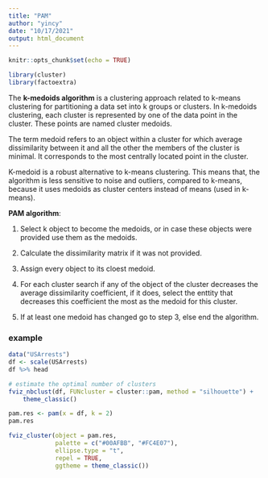 ```yaml
---
title: "PAM"
author: "yincy"
date: "10/17/2021"
output: html_document
---
```


```r
knitr::opts_chunk$set(echo = TRUE)
```

```r
library(cluster)
library(factoextra)
```


The **k-medoids algorithm** is a clustering approach related to k-means clustering for partitioning a data set into k groups or clusters. In k-medoids clustering, each cluster is represented by one of the data point in the cluster. These points are named cluster medoids.  

The term medoid refers to an object within a cluster for which average dissimilarity between it and all the other the members of the cluster is minimal. It corresponds to the most centrally located point in the cluster.  

K-medoid is a robust alternative to k-means clustering. This means that, the algorithm is less sensitive to noise and outliers, compared to k-means, because it uses medoids as cluster centers instead of means (used in k-means).  


**PAM algorithm**:  

1. Select k object to become the medoids, or in case these objects were provided use them as the medoids.  

2. Calculate the dissimilarity matrix if it was not provided.  

3. Assign every object to its cloest medoid.  

4. For each cluster search if any of the object of the cluster decreases the average dissimilarity coefficient, if it does, select the enttity that decreases this coefficient the most as the medoid for this cluster.  

5. If at least one medoid has changed go to step 3, else end the algorithm.  

### example
```r
data("USArrests")
df <- scale(USArrests)
df %>% head

# estimate the optimal number of clusters
fviz_nbclust(df, FUNcluster = cluster::pam, method = "silhouette") +
    theme_classic()

pam.res <- pam(x = df, k = 2)
pam.res
```

```r
fviz_cluster(object = pam.res, 
             palette = c("#00AFBB", "#FC4E07"), 
             ellipse.type = "t", 
             repel = TRUE, 
             ggtheme = theme_classic())
```




